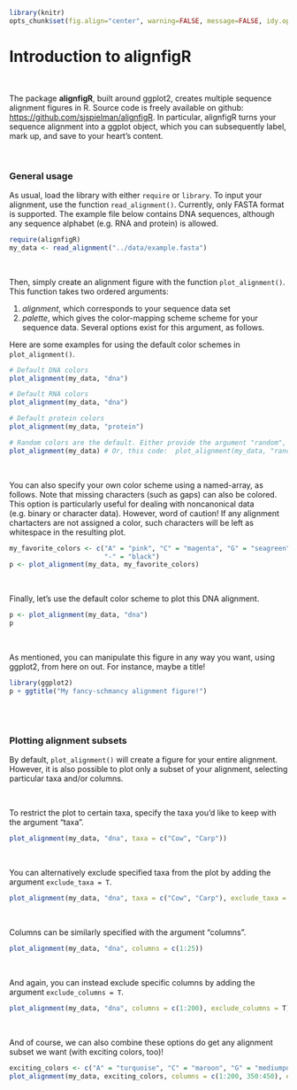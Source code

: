 ```r
library(knitr)
opts_chunk$set(fig.align="center", warning=FALSE, message=FALSE, idy.opts=list(width.cutoff=120))
```

# Introduction to alignfigR

<br>

The package **alignfigR**, built around ggplot2, creates multiple sequence alignment figures in R. Source code is freely available on github: [https://github.com/sjspielman/alignfigR](https://github.com/sjspielman/alignfigR). In particular, alignfigR turns your sequence alignment into a ggplot object, which you can subsequently label, mark up, and save to your heart's content.

<br>

### General usage

As usual, load the library with either `require` or `library`. To input your alignment, use the function `read_alignment()`. Currently, only FASTA format is supported. The example file below contains DNA sequences, although any sequence alphabet (e.g. RNA and protein) is allowed.
```r
require(alignfigR)
my_data <- read_alignment("../data/example.fasta")
```

<br>

Then, simply create an alignment figure with the function `plot_alignment()`. This function takes two ordered arguments: 

1. *alignment*, which corresponds to your sequence data set
2. *palette*, which gives the color-mapping scheme scheme for your sequence data. Several options exist for this argument, as follows.

Here are some examples for using the default color schemes in `plot_alignment()`.
```r
# Default DNA colors
plot_alignment(my_data, "dna")

# Default RNA colors
plot_alignment(my_data, "dna")

# Default protein colors
plot_alignment(my_data, "protein")

# Random colors are the default. Either provide the argument "random", or simply provide nothing.
plot_alignment(my_data) # Or, this code:  plot_alignment(my_data, "random")
```

<br>

You can also specify your own color scheme using a named-array, as follows. Note that missing characters (such as gaps) can also be colored. This option is particularly useful for dealing with noncanonical data (e.g. binary or character data). However, word of caution! If any alignment chartacters are not assigned a color, such characters will be left as whitespace in the resulting plot. 
```r
my_favorite_colors <- c("A" = "pink", "C" = "magenta", "G" = "seagreen", "T" = "yellow",
                        "-" = "black")
p <- plot_alignment(my_data, my_favorite_colors)
```

<br>

Finally, let's use the default color scheme to plot this DNA alignment.

```r
p <- plot_alignment(my_data, "dna")
p
```

<br>

As mentioned, you can manipulate this figure in any way you want, using ggplot2, from here on out. For instance, maybe a title!
```r
library(ggplot2)
p + ggtitle("My fancy-schmancy alignment figure!") 
```


<br><br>

### Plotting alignment subsets


By default, `plot_alignment()` will create a figure for your entire alignment. However, it is also possible to plot only a subset of your alignment, selecting particular taxa and/or columns. 

<br>

To restrict the plot to certain taxa, specify the taxa you'd like to keep with the argument "taxa".
```r
plot_alignment(my_data, "dna", taxa = c("Cow", "Carp"))

```

<br>

You can alternatively exclude specified taxa from the plot by adding the argument `exclude_taxa = T`.
```r
plot_alignment(my_data, "dna", taxa = c("Cow", "Carp"), exclude_taxa = T)
```

<br>

Columns can be similarly specified with the argument "columns".
```r
plot_alignment(my_data, "dna", columns = c(1:25))
```

<br>

And again, you can instead exclude specific columns by adding the argument `exclude_columns = T`.
```r
plot_alignment(my_data, "dna", columns = c(1:200), exclude_columns = T)
```

<br>

And of course, we can also combine these options do get any alignment subset we want (with exciting colors, too)!
```r
exciting_colors <- c("A" = "turquoise", "C" = "maroon", "G" = "mediumpurple1", "T" = "royalblue4", "-" = "cornsilk1")
plot_alignment(my_data, exciting_colors, columns = c(1:200, 350:450), exclude_columns = T, taxa = c("Cow", "Carp", "Chicken", "Human") )
```







